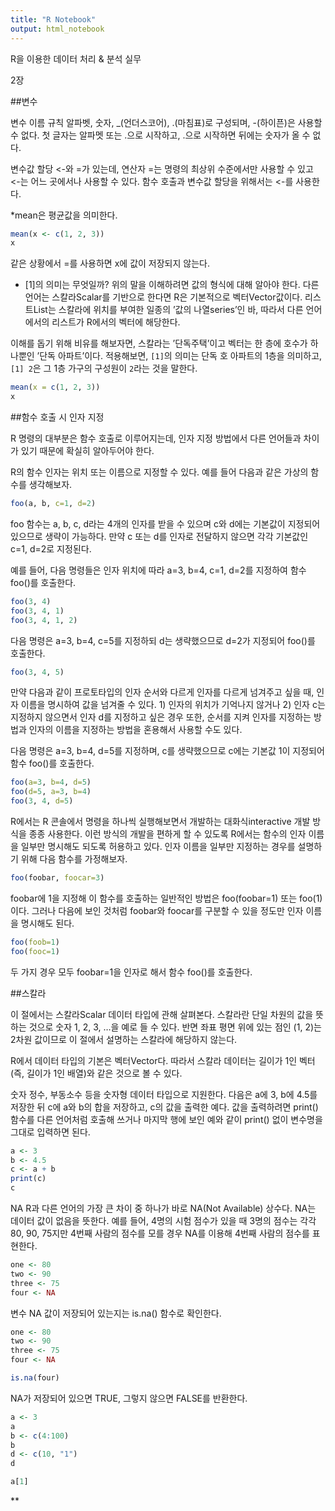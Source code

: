 ```yaml
---
title: "R Notebook"
output: html_notebook
---
```


R을 이용한 데이터 처리 & 분석 실무

2장

##변수

변수 이름 규칙
알파벳, 숫자, _(언더스코어), .(마침표)로 구성되며, -(하이픈)은 사용할 수 없다.
첫 글자는 알파멧 또는 .으로 시작하고, .으로 시작하면 뒤에는 숫자가 올 수 없다.

변수값 할당
<-와 =가 있는데, 연산자 =는 명령의 최상위 수준에서만 사용할 수 있고 <-는 어느 곳에서나 사용할 수 있다. 함수 호출과 변수값 할당을 위해서는 <-를 사용한다.

*mean은 평균값을 의미한다.
```r
mean(x <- c(1, 2, 3))
x
```

같은 상황에서 =를 사용하면 x에 값이 저장되지 않는다.

* [1]의 의미는 무엇일까?
위의 말을 이해하려면 값의 형식에 대해 알아야 한다.
다른 언어는 스칼라Scalar를 기반으로 한다면 R은 기본적으로 벡터Vector값이다.
리스트List는 스칼라에 위치를 부여한 일종의 '값의 나열series'인 바, 따라서 다른 언어에서의 리스트가 R에서의 벡터에 해당한다. 

이해를 돕기 위해 비유를 해보자면, 스칼라는 '단독주택'이고 벡터는 한 층에 호수가 하나뿐인 '단독 아파트'이다. 적용해보면, `[1]`의 의미는 단독 호 아파트의 1층을 의미하고, `[1] 2`은 그 1층 가구의 구성원이 `2`라는 것을 말한다. 


```r
mean(x = c(1, 2, 3))
x
```



##함수 호출 시 인자 지정

R 명령의 대부분은 함수 호출로 이루어지는데, 인자 지정 방법에서 다른 언어들과 차이가 있기 때문에 확실히 알아두어야 한다.

R의 함수 인자는 위치 또는 이름으로 지정할 수 있다. 예를 들어 다음과 같은 가상의 함수를 생각해보자.

```r
foo(a, b, c=1, d=2)
```

foo 함수는 a, b, c, d라는 4개의 인자를 받을 수 있으며 c와 d에는 기본값이 지정되어 있으므로 생략이 가능하다. 만약 c 또는 d를 인자로 전달하지 않으면 각각 기본값인 c=1, d=2로 지정된다.

예를 들어, 다음 명령들은 인자 위치에 따라 a=3, b=4, c=1, d=2를 지정하여 함수 foo()를 호출한다.
```r
foo(3, 4)
foo(3, 4, 1)
foo(3, 4, 1, 2)
```

다음 명령은 a=3, b=4, c=5를 지정하되 d는 생략했으므로 d=2가 지정되어 foo()를 호출한다.
```r
foo(3, 4, 5)
```

만약 다음과 같이 프로토타입의 인자 순서와 다르게 인자를 다르게 넘겨주고 싶을 때, 인자 이름을 명시하여 값을 넘겨줄 수 있다.
1) 인자의 위치가 기억나지 않거나 2) 인자 c는 지정하지 않으면서 인자 d를 지정하고 싶은 경우
또한, 순서를 지켜 인자를 지정하는 방법과 인자의 이름을 지정하는 방법을 혼용해서 사용할 수도 있다.

다음 명령은 a=3, b=4, d=5를 지정하며, c를 생략했으므로 c에는 기본값 1이 지정되어 함수 foo()를 호출한다.
```r
foo(a=3, b=4, d=5)
foo(d=5, a=3, b=4)
foo(3, 4, d=5)
```

R에서는 R 콘솔에서 명령을 하나씩 실행해보면서 개발하는 대화식interactive 개발 방식을 종종 사용한다. 이런 방식의 개발을 편하게 할 수 있도록 R에서는 함수의 인자 이름을 일부만 명시해도 되도록 허용하고 있다. 인자 이름을 일부만 지정하는 경우를 설명하기 위해 다음 함수를 가정해보자.
```r
foo(foobar, foocar=3)
```

foobar에 1을 지정해 이 함수를 호출하는 일반적인 방법은 foo(foobar=1) 또는 foo(1)이다. 그러나 다음에 보인 것처럼 foobar와 foocar를 구분할 수 있을 정도만 인자 이름을 명시해도 된다. 
```r
foo(foob=1)
foo(fooc=1)
```

두 가지 경우 모두 foobar=1을 인자로 해서 함수 foo()를 호출한다.



##스칼라

이 절에서는 스칼라Scalar 데이터 타입에 관해 살펴본다. 스칼라란 단일 차원의 값을 뜻하는 것으로 숫자 1, 2, 3, ...을 예로 들 수 있다. 반면 좌표 평면 위에 있는 점인 (1, 2)는 2차원 값이므로 이 절에서 설명하는 스칼라에 해당하지 않는다.

R에서 데이터 타입의 기본은 벡터Vector다. 따라서 스칼라 데이터는 길이가 1인 벡터(즉, 길이가 1인 배열)와 같은 것으로 볼 수 있다.


숫자
정수, 부동소수 등을 숫자형 데이터 타입으로 지원한다. 다음은 a에 3, b에 4.5를 저장한 뒤 c에 a와 b의 합을 저장하고, c의 값을 출력한 예다. 값을 출력하려면 print() 함수를 다른 언어처럼 호출해 쓰거나 마지막 행에 보인 예와 같이 print() 없이 변수명을 그대로 입력하면 된다.
```r
a <- 3
b <- 4.5
c <- a + b
print(c)
c
```

NA
R과 다른 언어의 가장 큰 차이 중 하나가 바로 NA(Not Available) 상수다. NA는 데이터 값이 없음을 뜻한다. 예를 들어, 4명의 시험 점수가 있을 때 3명의 점수는 각각 80, 90, 75지만 4번째 사람의 점수를 모를 경우 NA를 이용해 4번째 사람의 점수를 표현한다.
```r
one <- 80
two <- 90
three <- 75
four <- NA
```

변수 NA 값이 저장되어 있는지는 is.na() 함수로 확인한다.
```r
one <- 80
two <- 90
three <- 75
four <- NA

is.na(four)
```
NA가 저장되어 있으면 TRUE, 그렇지 않으면 FALSE를 반환한다.


```r
a <- 3
a
b <- c(4:100)
b
d <- c(10, "1")
d

a[1]
```



**
